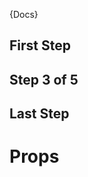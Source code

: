


<Meta title="Components|Stepper" component={Stepper} />

<Description>{Docs}</Description>

## First Step

<Preview>
  <Story name="First Step" decorators={[withA11y]}>
    <Stepper steps={[
        {
          title: 'Step 1',
          subtitle: 'Completed',
          completed: true,
        },
        {
          title: 'Step 2',
          completed: false,
        },
        {
          title: 'Step 3',
          completed: false,
        },
        {
          title: 'Step 4',
          completed: false,
        },
        {
          title: 'Step 5',
          completed: false,
        }
    ]} />
  </Story>
</Preview>

## Step 3 of 5

<Preview>
  <Story name="Step 3 of 5" decorators={[withA11y]}>
    <Stepper steps={[
        {
          title: 'Step 1',
          subtitle: 'Completed',
          completed: true,
        },
        {
          title: 'Step 2',
          subtitle: 'Completed',
          completed: true,
        },
        {
          title: 'Step 3',
          subtitle: 'Completed',
          completed: true,
        },
        {
          title: 'Step 4',
          completed: false,
        },
        {
          title: 'Step 5',
          completed: false,
        }
    ]} />
  </Story>
</Preview>

## Last Step

<Preview>
  <Story name="Last Step" decorators={[withA11y]}>
    <Stepper steps={[
        {
          title: 'Step 1',
          subtitle: 'Completed',
          completed: true,
        },
        {
          title: 'Step 2',
          subtitle: 'Completed',
          completed: true,
        },
        {
          title: 'Step 3',
          subtitle: 'Completed',
          completed: true,
        },
        {
          title: 'Step 4',
          subtitle: 'Completed',
          completed: true,
        },
        {
          title: 'Step 5',
          subtitle: 'Completed',
          completed: true,
        }
    ]} />
  </Story>
</Preview>

# Props

<Props of={Stepper} />
